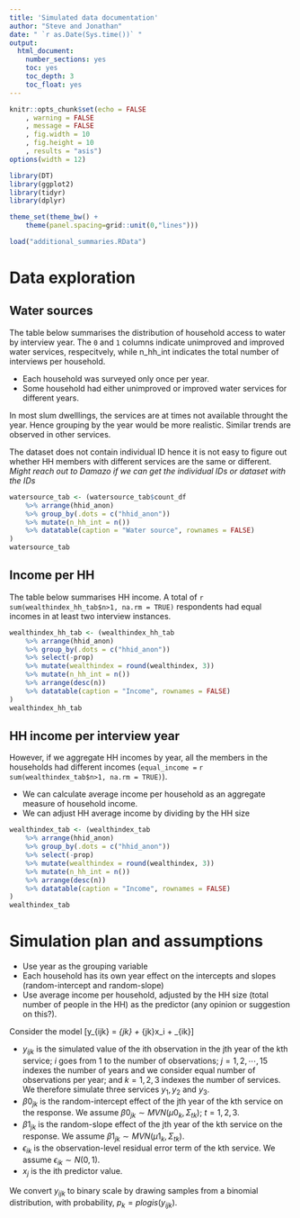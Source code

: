 ```yaml
---
title: 'Simulated data documentation'
author: "Steve and Jonathan"
date: " `r as.Date(Sys.time())` "
output:
  html_document:
    number_sections: yes
    toc: yes
    toc_depth: 3
    toc_float: yes
---
```





```r
knitr::opts_chunk$set(echo = FALSE
	, warning = FALSE
	, message = FALSE
	, fig.width = 10
	, fig.height = 10
	, results = "asis")
options(width = 12)

library(DT)
library(ggplot2)
library(tidyr)
library(dplyr)

theme_set(theme_bw() +
	theme(panel.spacing=grid::unit(0,"lines")))

load("additional_summaries.RData")
```

# Data exploration

## Water sources

The table below summarises the distribution of household access to water by interview year. The `0` and `1` columns indicate unimproved and improved water services, respecitvely, while n$\_$hh$\_$int indicates the total number of interviews per household.

* Each household was surveyed only once per year. 
* Some household had either unimproved or improved water services for different years. 

In most slum dwelllings, the services are at times not available throught the year. Hence grouping by the year would be more realistic. Similar trends are observed in other services.

The dataset does not contain individual ID hence it is not easy to figure out whether HH members with different services are the same or different. *Might reach out to Damazo if we can get the individual IDs or dataset with the IDs*

```r
watersource_tab <- (watersource_tab$count_df
	%>% arrange(hhid_anon)
	%>% group_by(.dots = c("hhid_anon"))
	%>% mutate(n_hh_int = n())
	%>% datatable(caption = "Water source", rownames = FALSE)
)
watersource_tab
```

## Income per HH

The table below summarises HH income. A total of `r sum(wealthindex_hh_tab$n>1, na.rm = TRUE)` respondents had equal incomes in at least two interview instances.

```r
wealthindex_hh_tab <- (wealthindex_hh_tab
	%>% arrange(hhid_anon)
	%>% group_by(.dots = c("hhid_anon"))
	%>% select(-prop)
	%>% mutate(wealthindex = round(wealthindex, 3))
	%>% mutate(n_hh_int = n())
	%>% arrange(desc(n))
	%>% datatable(caption = "Income", rownames = FALSE)
)
wealthindex_hh_tab
```

## HH income per interview year

However, if we aggregate HH incomes by year, all the members in the households had different incomes (`equal_income = ` `r sum(wealthindex_tab$n>1, na.rm = TRUE)`).

* We can calculate average income per household as an aggregate measure of household income.
* We can adjust HH average income by dividing by the HH size
```r
wealthindex_tab <- (wealthindex_tab
	%>% arrange(hhid_anon)
	%>% group_by(.dots = c("hhid_anon"))
	%>% select(-prop)
	%>% mutate(wealthindex = round(wealthindex, 3))
	%>% mutate(n_hh_int = n())
	%>% arrange(desc(n))
	%>% datatable(caption = "Income", rownames = FALSE)
)
wealthindex_tab
```

# Simulation plan and assumptions

* Use year as the grouping variable
* Each household has its own year effect on the intercepts and slopes (random-intercept and random-slope)
* Use average income per household, adjusted by the HH size (total number of people in the HH) as the predictor (any opinion or suggestion on this?).

Consider the model
\[y_{ijk} = \beta0_{jk} + \beta1_{jk}x_i + \epsilon_{ik}\]

* $y_{ijk}$ is the simulated value of the ith observation in the jth year of the kth service; $i$ goes from 1 to the number of observations; $j = 1,2, \cdots, 15$ indexes the number of years and we consider equal number of observations per year; and $k = 1, 2, 3$ indexes the number of services. We therefore simulate three services $y_1, y_2$ and $y_3$.
* $\beta0_{jk}$ is the random-intercept effect of the jth year of the kth service on the response. We assume $\beta0_{jk} \sim MVN(\mu0_k, \Sigma_{tk})$; $t = 1, 2, 3$.
* $\beta1_{jk}$ is the random-slope effect of the jth year of the kth service on the response. We assume $\beta1_{jk} \sim MVN(\mu1_k, \Sigma_{tk})$.
* $\epsilon_{ik}$ is the observation-level residual error term of the kth service. We assume $\epsilon_{ik} \sim N(0, 1).$
* $x_j$ is the ith predictor value.

We convert $y_{ijk}$ to binary scale by drawing samples from a binomial distribution, with probability, $p_k = plogis(y_{ijk})$.

